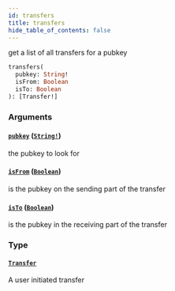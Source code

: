 ```yaml
---
id: transfers
title: transfers
hide_table_of_contents: false
---
```



get a list of all transfers for a pubkey

```graphql
transfers(
  pubkey: String!
  isFrom: Boolean
  isTo: Boolean
): [Transfer!]
```


### Arguments

#### [`pubkey`](#) ([`String!`](/mainnet/api/graphql/scalars/string))

the pubkey to look for


#### [`isFrom`](#) ([`Boolean`](/mainnet/api/graphql/scalars/boolean))

is the pubkey on the sending part of the transfer


#### [`isTo`](#) ([`Boolean`](/mainnet/api/graphql/scalars/boolean))

is the pubkey in the receiving part of the transfer


### Type

#### [`Transfer`](/mainnet/api/graphql/objects/transfer)

A user initiated transfer




